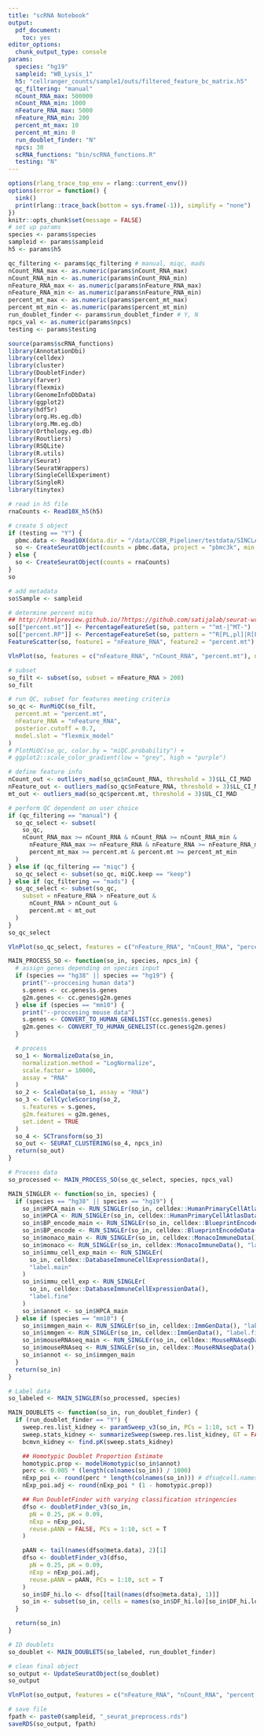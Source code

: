 ```yaml
---
title: "scRNA Notebook"
output:
  pdf_document:
    toc: yes
editor_options:
  chunk_output_type: console
params:
  species: "hg19"
  sampleid: "WB_Lysis_1"
  h5: "cellranger_counts/sample1/outs/filtered_feature_bc_matrix.h5"
  qc_filtering: "manual"
  nCount_RNA_max: 500000
  nCount_RNA_min: 1000
  nFeature_RNA_max: 5000
  nFeature_RNA_min: 200
  percent_mt_max: 10
  percent_mt_min: 0
  run_doublet_finder: "N"
  npcs: 30
  scRNA_functions: "bin/scRNA_functions.R"
  testing: "N"
---
```


```r
options(rlang_trace_top_env = rlang::current_env())
options(error = function() {
  sink()
  print(rlang::trace_back(bottom = sys.frame(-1)), simplify = "none")
})
knitr::opts_chunk$set(message = FALSE)
# set up params
species <- params$species
sampleid <- params$sampleid
h5 <- params$h5

qc_filtering <- params$qc_filtering # manual, miqc, mads
nCount_RNA_max <- as.numeric(params$nCount_RNA_max)
nCount_RNA_min <- as.numeric(params$nCount_RNA_min)
nFeature_RNA_max <- as.numeric(params$nFeature_RNA_max)
nFeature_RNA_min <- as.numeric(params$nFeature_RNA_min)
percent_mt_max <- as.numeric(params$percent_mt_max)
percent_mt_min <- as.numeric(params$percent_mt_min)
run_doublet_finder <- params$run_doublet_finder # Y, N
npcs_val <- as.numeric(params$npcs)
testing <- params$testing

source(params$scRNA_functions)
library(AnnotationDbi)
library(celldex)
library(cluster)
library(DoubletFinder)
library(farver)
library(flexmix)
library(GenomeInfoDbData)
library(ggplot2)
library(hdf5r)
library(org.Hs.eg.db)
library(org.Mm.eg.db)
library(Orthology.eg.db)
library(Routliers)
library(RSQLite)
library(R.utils)
library(Seurat)
library(SeuratWrappers)
library(SingleCellExperiment)
library(SingleR)
library(tinytex)
```

```r
# read in h5 file
rnaCounts <- Read10X_h5(h5)

# create S object
if (testing == "Y") {
  pbmc.data <- Read10X(data.dir = "/data/CCBR_Pipeliner/testdata/SINCLAIR/data_storage/10xFQ/filtered_gene_bc_matrices/hg19/")
  so <- CreateSeuratObject(counts = pbmc.data, project = "pbmc3k", min.cells = 3, min.features = 200)
} else {
  so <- CreateSeuratObject(counts = rnaCounts)
}
so

# add metadata
so$Sample <- sampleid

# determine percent mito
## http://htmlpreview.github.io/?https://github.com/satijalab/seurat-wrappers/blob/master/docs/miQC.html
so[["percent.mt"]] <- PercentageFeatureSet(so, pattern = "^mt-|^MT-")
so[["percent.RP"]] <- PercentageFeatureSet(so, pattern = "^R[PL,pl]|R[PS,ps]")
FeatureScatter(so, feature1 = "nFeature_RNA", feature2 = "percent.mt")

VlnPlot(so, features = c("nFeature_RNA", "nCount_RNA", "percent.mt"), ncol = 3)
```

```r
# subset
so_filt <- subset(so, subset = nFeature_RNA > 200)
so_filt

# run QC, subset for features meeting criteria
so_qc <- RunMiQC(so_filt,
  percent.mt = "percent.mt",
  nFeature_RNA = "nFeature_RNA",
  posterior.cutoff = 0.7,
  model.slot = "flexmix_model"
)
# PlotMiQC(so_qc, color.by = "miQC.probability") +
# ggplot2::scale_color_gradient(low = "grey", high = "purple")
```

```r
# define feature info
nCount_out <- outliers_mad(so_qc$nCount_RNA, threshold = 3)$LL_CI_MAD
nFeature_out <- outliers_mad(so_qc$nFeature_RNA, threshold = 3)$LL_CI_MAD
mt_out <- outliers_mad(so_qc$percent.mt, threshold = 3)$UL_CI_MAD

# perform QC dependent on user choice
if (qc_filtering == "manual") {
  so_qc_select <- subset(
    so_qc,
    nCount_RNA_max >= nCount_RNA & nCount_RNA >= nCount_RNA_min &
      nFeature_RNA_max >= nFeature_RNA & nFeature_RNA >= nFeature_RNA_min &
      percent_mt_max >= percent.mt & percent.mt >= percent_mt_min
  )
} else if (qc_filtering == "miqc") {
  so_qc_select <- subset(so_qc, miQC.keep == "keep")
} else if (qc_filtering == "mads") {
  so_qc_select <- subset(so_qc,
    subset = nFeature_RNA > nFeature_out &
      nCount_RNA > nCount_out &
      percent.mt < mt_out
  )
}
so_qc_select

VlnPlot(so_qc_select, features = c("nFeature_RNA", "nCount_RNA", "percent.mt"), ncol = 3)
```

```r
MAIN_PROCESS_SO <- function(so_in, species, npcs_in) {
  # assign genes depending on species input
  if (species == "hg38" || species == "hg19") {
    print("--proccesing human data")
    s.genes <- cc.genes$s.genes
    g2m.genes <- cc.genes$g2m.genes
  } else if (species == "mm10") {
    print("--proccesing mouse data")
    s.genes <- CONVERT_TO_HUMAN_GENELIST(cc.genes$s.genes)
    g2m.genes <- CONVERT_TO_HUMAN_GENELIST(cc.genes$g2m.genes)
  }

  # process
  so_1 <- NormalizeData(so_in,
    normalization.method = "LogNormalize",
    scale.factor = 10000,
    assay = "RNA"
  )
  so_2 <- ScaleData(so_1, assay = "RNA")
  so_3 <- CellCycleScoring(so_2,
    s.features = s.genes,
    g2m.features = g2m.genes,
    set.ident = TRUE
  )
  so_4 <- SCTransform(so_3)
  so_out <- SEURAT_CLUSTERING(so_4, npcs_in)
  return(so_out)
}

# Process data
so_processed <- MAIN_PROCESS_SO(so_qc_select, species, npcs_val)
```

```r
MAIN_SINGLER <- function(so_in, species) {
  if (species == "hg38" || species == "hg19") {
    so_in$HPCA_main <- RUN_SINGLEr(so_in, celldex::HumanPrimaryCellAtlasData(), "label.main")
    so_in$HPCA <- RUN_SINGLEr(so_in, celldex::HumanPrimaryCellAtlasData(), "label.fine")
    so_in$BP_encode_main <- RUN_SINGLEr(so_in, celldex::BlueprintEncodeData(), "label.main")
    so_in$BP_encode <- RUN_SINGLEr(so_in, celldex::BlueprintEncodeData(), "label.fine")
    so_in$monaco_main <- RUN_SINGLEr(so_in, celldex::MonacoImmuneData(), "label.main")
    so_in$monaco <- RUN_SINGLEr(so_in, celldex::MonacoImmuneData(), "label.fine")
    so_in$immu_cell_exp_main <- RUN_SINGLEr(
      so_in, celldex::DatabaseImmuneCellExpressionData(),
      "label.main"
    )
    so_in$immu_cell_exp <- RUN_SINGLEr(
      so_in, celldex::DatabaseImmuneCellExpressionData(),
      "label.fine"
    )
    so_in$annot <- so_in$HPCA_main
  } else if (species == "mm10") {
    so_in$immgen_main <- RUN_SINGLEr(so_in, celldex::ImmGenData(), "label.main")
    so_in$immgen <- RUN_SINGLEr(so_in, celldex::ImmGenData(), "label.fine")
    so_in$mouseRNAseq_main <- RUN_SINGLEr(so_in, celldex::MouseRNAseqData(), "label.main")
    so_in$mouseRNAseq <- RUN_SINGLEr(so_in, celldex::MouseRNAseqData(), "label.fine")
    so_in$annot <- so_in$immgen_main
  }
  return(so_in)
}

# Label data
so_labeled <- MAIN_SINGLER(so_processed, species)
```
```r
MAIN_DOUBLETS <- function(so_in, run_doublet_finder) {
  if (run_doublet_finder == "Y") {
    sweep.res.list_kidney <- paramSweep_v3(so_in, PCs = 1:10, sct = T)
    sweep.stats_kidney <- summarizeSweep(sweep.res.list_kidney, GT = FALSE)
    bcmvn_kidney <- find.pK(sweep.stats_kidney)

    ## Homotypic Doublet Proportion Estimate
    homotypic.prop <- modelHomotypic(so_in$annot)
    perc <- 0.005 * (length(colnames(so_in)) / 1000)
    nExp_poi <- round(perc * length(colnames(so_in))) # dfso@cell.names
    nExp_poi.adj <- round(nExp_poi * (1 - homotypic.prop))

    ## Run DoubletFinder with varying classification stringencies
    dfso <- doubletFinder_v3(so_in,
      pN = 0.25, pK = 0.09,
      nExp = nExp_poi,
      reuse.pANN = FALSE, PCs = 1:10, sct = T
    )

    pAAN <- tail(names(dfso@meta.data), 2)[1]
    dfso <- doubletFinder_v3(dfso,
      pN = 0.25, pK = 0.09,
      nExp = nExp_poi.adj,
      reuse.pANN = pAAN, PCs = 1:10, sct = T
    )
    so_in$DF_hi.lo <- dfso[[tail(names(dfso@meta.data), 1)]]
    so_in <- subset(so_in, cells = names(so_in$DF_hi.lo)[so_in$DF_hi.lo == "Singlet"])
  }

  return(so_in)
}

# ID doublets
so_doublet <- MAIN_DOUBLETS(so_labeled, run_doublet_finder)
```

```r
# clean final object
so_output <- UpdateSeuratObject(so_doublet)
so_output

VlnPlot(so_output, features = c("nFeature_RNA", "nCount_RNA", "percent.mt"), ncol = 3, group.by = "Sample")

# save file
fpath <- paste0(sampleid, "_seurat_preprocess.rds")
saveRDS(so_output, fpath)
```
